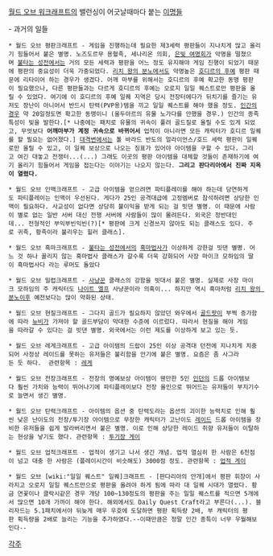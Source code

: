 [[월드 오브 워크래프트]]의 밸런싱이 어긋날때마다 붙는 [[이명]]들

- 과거의 일들 

 * 월드 오브 평판크래프트 - 게임을 진행하는데 필요한 제3세력 평판들이 지나치게 많고 올리기 힘들어서 붙은 별명. 노즈도르무 용혈족, 세나리온 의회, [[은빛 여명회]]가 악명을 떨쳤으며 [[불타는 성전]]에서는 거의 모든 세력과 평판을 어느 정도 유지해야 게임 진행이 되었기 때문에 평판의 중요성이 더욱 가중되었다. [[리치 왕의 분노]]에서도 악명높은 [[호디르의 후예]] 평판 때문에 리타이어 하는 경우가 생겼다. 어깨 마부를 위해서는 호디르의 후예 확고한 동맹 평판이 필요했으나, 다른 평판들과는 다르게 호디르의 후예는 오로지 일일 퀘스트로만 평판을 올릴 수 있었다. 여기에 이 호디르의 후예 일퀘 지역은 당시 전장터에다가 뒤치기를 즐기는 유저도 장난이 아니어서 반드시 탄력(PVP용)템을 끼고 일일 퀘스트를 해야 했을 정도. [[인간]]의경우 약 20일정도면 확고한 동맹이니 (울두아르의 유물 노가다를 안했을 경우.) 인간의 종족특성이 빛을 발한다.[* 나중에는 패치로 유물의 귀속이 풀려 골드질로 올릴 수도 있게 되었고, 무엇보다 '''어깨마부가 계정 귀속으로 바뀌어서''' 업적이 아니라면 모든 캐릭터가 호디르 일퀘를 할 필요는 없어졌다.] [[대격변]]에서는 톨 바라드 반도의 얼라이언스/호드 세력 평판이 일퀘로만 올릴 수 있고, 이 일퀘 보상으로 나오는 징표가 있어야 아이템을 구할 수 있다. 그리고 여긴 대놓고 전쟁터...(...) 그래도 이곳의 평판 아이템을 대체할 것들이 존재하기에 여기 올리기 힘들어서 게임을 접는다는 이야기는 나오지 않는다. '''그리고 판다리아에서 진짜 지옥이 열렸다.'''

 * 월드 오브 인맥크래프트 - 고급 아이템을 얻으려면 파티플레이를 해야 하는데 당연하게도 파티플레이는 인맥이 우선된다. 게다가 25인 공격대급에 고정멤버로 참석하려면 상당한 인맥이 필요하다. 사교성이 없다면 상당히 불이익을 받게 되는 걸 빗댄 별명. 이 때문에 사람이 별로 없는 일반 서버 대신 전쟁 서버에 사람들이 많이 몰려든다. 외국은 정반대인데... 전형적인 부익부빈익빈(?)[* 평판에 크게 신경쓰지 않아도 되는 클래스도 있다. 주로 귀족, 황족이라 불리우는 힐러 클래스].

 * 월드 오브 흑마크래프트 - [[불타는 성전]]에서의 [[흑마법사]]가 이상하게 강한걸 빗댄 별명. 어느 것 하나 꿀리지 않는 흑마법사 클래스가 갈수록 더욱 강화되어 사장 마이크 모하임의 딸이 흑마법사다 라는 루머도 돌았다

 * 월드 오브 밀렵크래프트 - [[사냥꾼]] 클래스의 강함을 빗대서 붙은 별명. 실제로 사장 마이크 모하임의 주 캐릭터도 [[나이트 엘프]] 사냥꾼이라 의혹이... 하지만 역시 흑마처럼 [[리치 왕의 분노]]이후 예전보다는 많이 약화된 상태.

 * 월드 오브 현질크래프트 - 그다지 골드가 필요하지 않았던 와우에서 [[골드팟]]이 부쩍 증가함에 따라 [[뉴비]]가 가져야 할 골드부담이 막대한 수준에 이르렀다. 따라서 현질을 해야 게임을 따라갈 수 있다는 걸 빗댄 별명. 외국에서는 이런 제도를 이상하게 보고 있는 듯.

 * 월드 오브 레게크래프트 - 고급 아이템의 드랍이 25인 이상 공격대 던전에 지나치게 치중되어 사정상 레이드를 못하는 유저들은 불리함을 안기에 붙은 별명. 요즘은 좀 사그라든 듯 하다.  관련항목 : [[레게]]

 * 월드 오브 전장크래프트 - 전장의 명예보상 아이템이 웬만한 5인 [[인던]]의 드롭 아이템보다 훨씬 가치와 능력이 뛰어나기에 파티플레이보다 전장 올인으로 뛰어드는 유저들이 부지기수로 늘면서 생긴 별명.

 * 월드 오브 탄력크래프트 - 아이템의 옵션 중 탄력도라는 옵션의 괴이한 능력치로 인해 훨씬 낮은 난이도의 전장/투기장 아이템으로 무장한 캐릭터가 고난이도 [[레이드]] 드롭 아이템을 장비한 유저들을 쉽게 발라버리면서 붙은 별명. 이로 인해 상당한 레이드 취향 유저들이 이탈하는 현상을 낳기도 했다. 관련항목 : [[투기장 게이]]

 * 월드 오브 업적크래프트 - 업적이 생기고 나서 생긴 개념. 업적 열심히 한 사람은 6천점이 넘고 대충 한 사람은 (플레이시간이 비슷해도) 3000점 정도. 관련항목 : [[업적 게이]] 

 * 월드 오브 [wiki:"일일 퀘스트" 일퀘]크래프트 - [판다리아의 안개]에서 평판 휘장이 사라지고 오로지 일일 퀘스트만으로 평판을 올려야 하게 됨에 따라 대 일퀘 시대가 열렸다. 황금 연꽃이나 클락시같은 경우 개당 100~130정도의 평판을 주는 일일 퀘스트를 적으면 5개에서 많으면 10개 가까이 해야 한다. 해외에서도 Daily Quest Craft라고 부른다(...). 블리자드는 5.1패치에서야 뒤늦게 매우 우호에 도달하면 평판 획득량 2배, 부 캐릭터의 평판 획득량을 2배로 늘리는 기능을 추가하였다.--이때만큼은 정말 인간 종특이 너무 우월해보인다--

[[각주]]
